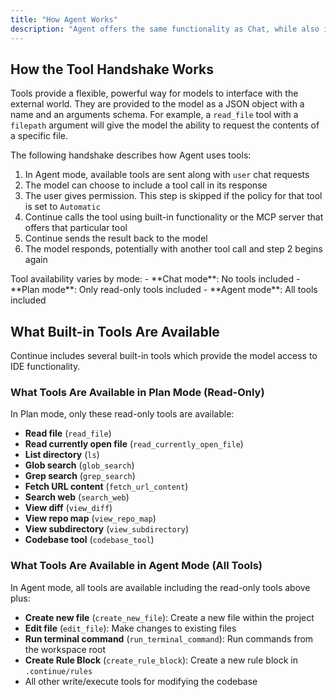 ```yaml
---
title: "How Agent Works"
description: "Agent offers the same functionality as Chat, while also including tools in the request to the model and an interface for handling tool calls and responses."
---
```


## How the Tool Handshake Works

Tools provide a flexible, powerful way for models to interface with the external world. They are provided to the model as a JSON object with a name and an arguments schema. For example, a `read_file` tool with a `filepath` argument will give the model the ability to request the contents of a specific file.

The following handshake describes how Agent uses tools:

1. In Agent mode, available tools are sent along with `user` chat requests
2. The model can choose to include a tool call in its response
3. The user gives permission. This step is skipped if the policy for that tool is set to `Automatic`
4. Continue calls the tool using built-in functionality or the MCP server that offers that particular tool
5. Continue sends the result back to the model
6. The model responds, potentially with another tool call and step 2 begins again

<Info>
  Tool availability varies by mode:
  - **Chat mode**: No tools included
  - **Plan mode**: Only read-only tools included
  - **Agent mode**: All tools included
</Info>

## What Built-in Tools Are Available

Continue includes several built-in tools which provide the model access to IDE functionality.

### What Tools Are Available in Plan Mode (Read-Only)

In Plan mode, only these read-only tools are available:
- **Read file** (`read_file`)
- **Read currently open file** (`read_currently_open_file`)
- **List directory** (`ls`)
- **Glob search** (`glob_search`)
- **Grep search** (`grep_search`)
- **Fetch URL content** (`fetch_url_content`)
- **Search web** (`search_web`)
- **View diff** (`view_diff`)
- **View repo map** (`view_repo_map`)
- **View subdirectory** (`view_subdirectory`)
- **Codebase tool** (`codebase_tool`)

### What Tools Are Available in Agent Mode (All Tools)

In Agent mode, all tools are available including the read-only tools above plus:

- **Create new file** (`create_new_file`): Create a new file within the project
- **Edit file** (`edit_file`): Make changes to existing files
- **Run terminal command** (`run_terminal_command`): Run commands from the workspace root
- **Create Rule Block** (`create_rule_block`): Create a new rule block in `.continue/rules`
- All other write/execute tools for modifying the codebase
